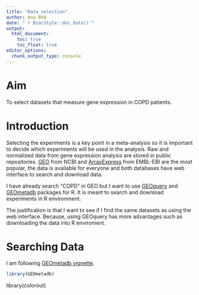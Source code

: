 ```yaml
---
title: "Data selection"
author: Ana BVA
date: "`r BiocStyle::doc_date()`"
output:
  html_document:
    toc: true
    toc_float: true
editor_options: 
  chunk_output_type: console
---
```


# Aim

To select datasets that measure gene expression in COPD patients. 

# Introduction

Selecting the experiments is a key point in a meta-analysis so it is important 
to decide which experiments will be used in the analysis. Raw and normalized 
data from gene expression analysis are stored in public repositories. [GEO](https://www.ncbi.nlm.nih.gov/geo/) from 
NCBI and [ArrayExpress](https://www.ebi.ac.uk/arrayexpress/) 
from EMBL-EBI are the most popular, the data is available for everyone and both 
databases have web interface to search and download data.

I have already search "COPD" in GEO but I want to use [GEOquery](https://bioconductor.org/packages/release/bioc/html/GEOquery.html) 
and [GEOmetadb](https://www.bioconductor.org/packages/release/bioc/vignettes/GEOmetadb/inst/doc/GEOmetadb.html) 
packages for R. It is meant to search and download experiments in R environment.

The justification is that I want to see if I find the same datasets as using 
the web interface. Because, using GEOquery has more advantages such as 
downloading the data into R enviroment. 


# Searching Data

I am following [GEOmetadb vignette](https://www.bioconductor.org/packages/release/bioc/vignettes/GEOmetadb/inst/doc/GEOmetadb.html).


```r
library(GEOmetadb)
```












library(colorout)